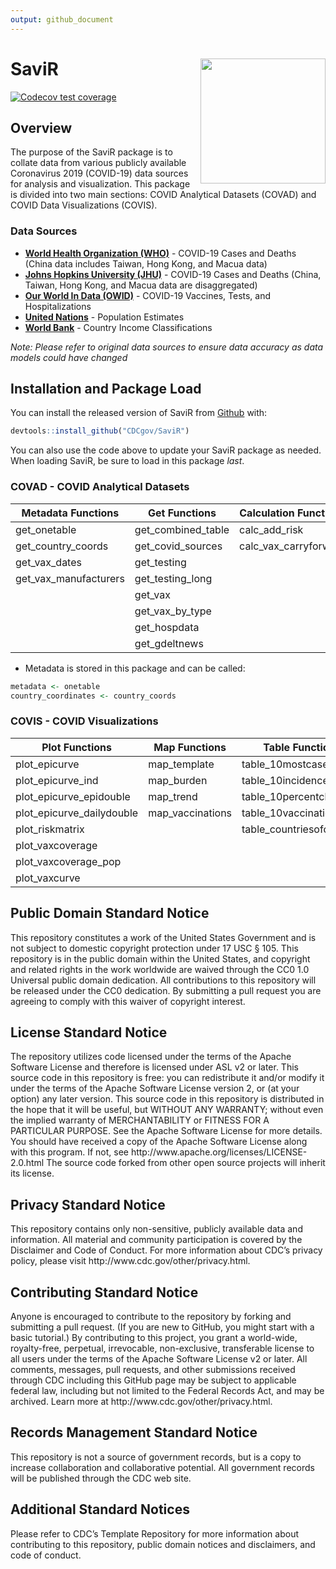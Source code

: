 ```yaml
---
output: github_document
---
```


<!-- README.md is generated from README.Rmd. Please edit that file -->
# SaviR <img src='man/figures/hex-SaviR.png' align = "right" height="200" />
<!-- badges: start -->
[![Codecov test coverage](https://codecov.io/gh/CDCgov/SaviR/branch/master/graph/badge.svg)](https://app.codecov.io/gh/CDCgov/SaviR?branch=master)
<!-- badges: end -->

## Overview
The purpose of the SaviR package is to collate data from various publicly available Coronavirus 2019 (COVID-19) data sources for analysis and visualization. This package is divided into two main sections: COVID Analytical Datasets (COVAD) and COVID Data Visualizations (COVIS).

### Data Sources
* [**World Health Organization (WHO)**](https://covid19.who.int/) - COVID-19 Cases and Deaths (China data includes Taiwan, Hong Kong, and Macua data)  
* [**Johns Hopkins University (JHU)**](https://github.com/CSSEGISandData/COVID-19/tree/master/csse_covid_19_data/csse_covid_19_time_series) - COVID-19 Cases and Deaths (China, Taiwan, Hong Kong, and Macua data are disaggregated)   
* [**Our World In Data (OWID)**](https://github.com/owid/covid-19-data/tree/master/public/data) - COVID-19 Vaccines, Tests, and Hospitalizations  
* [**United Nations**](https://population.un.org/wpp/Download/Standard/Population/) - Population Estimates
* [**World Bank**](http://api.worldbank.org/v2/country?format=json&per_page=300) - Country Income Classifications


*Note: Please refer to original data sources to ensure data accuracy as data models could have changed*


## Installation and Package Load

You can install the released version of SaviR from [Github](https://github.com/CDCGov/SaviR) with:

``` r
devtools::install_github("CDCgov/SaviR")
```

You can also use the code above to update your SaviR package as needed. When loading SaviR, be sure to load in this package *last*.

### COVAD - COVID Analytical Datasets 

| Metadata Functions    | Get Functions      | Calculation Functions |
|-----------------------|--------------------|-----------------------|
| get_onetable          | get_combined_table | calc_add_risk         |
| get_country_coords    | get_covid_sources  | calc_vax_carryforward |
| get_vax_dates         | get_testing        |                       | 
| get_vax_manufacturers | get_testing_long   |                       |
|                       | get_vax            |                       |
|                       | get_vax_by_type    |                       |
|                       | get_hospdata       |                       |
|                       | get_gdeltnews      |                       |

* Metadata is stored in this package and can be called:

```r
metadata <- onetable  
country_coordinates <- country_coords  
```

### COVIS - COVID Visualizations

| Plot Functions            | Map Functions    | Table Functions          |
|---------------------------|------------------|--------------------------|
| plot_epicurve             | map_template     | table_10mostcases        |
| plot_epicurve_ind         | map_burden       | table_10incidence        |
| plot_epicurve_epidouble   | map_trend        | table_10percentchange    |
| plot_epicurve_dailydouble | map_vaccinations | table_10vaccinations     |
| plot_riskmatrix           |                  | table_countriesofconcern |
| plot_vaxcoverage          |                  |                          |
| plot_vaxcoverage_pop      |                  |                          |
| plot_vaxcurve             |                  |                          |


## Public Domain Standard Notice
This repository constitutes a work of the United States Government and is not subject to domestic copyright protection under 17 USC § 105. This repository is in the public domain within the United States, and copyright and related rights in the work worldwide are waived through the CC0 1.0 Universal public domain dedication. All contributions to this repository will be released under the CC0 dedication. By submitting a pull request you are agreeing to comply with this waiver of copyright interest.

## License Standard Notice
The repository utilizes code licensed under the terms of the Apache Software License and therefore is licensed under ASL v2 or later. This source code in this repository is free: you can redistribute it and/or modify it under the terms of the Apache Software License version 2, or (at your option) any later version. This source code in this repository is distributed in the hope that it will be useful, but WITHOUT ANY WARRANTY; without even the implied warranty of MERCHANTABILITY or FITNESS FOR A PARTICULAR PURPOSE. See the Apache Software License for more details. You should have received a copy of the Apache Software License along with this program. If not, see http://www.apache.org/licenses/LICENSE-2.0.html The source code forked from other open source projects will inherit its license.

## Privacy Standard Notice
This repository contains only non-sensitive, publicly available data and information. All material and community participation is covered by the Disclaimer and Code of Conduct. For more information about CDC's privacy policy, please visit http://www.cdc.gov/other/privacy.html.

## Contributing Standard Notice
Anyone is encouraged to contribute to the repository by forking and submitting a pull request. (If you are new to GitHub, you might start with a basic tutorial.) By contributing to this project, you grant a world-wide, royalty-free, perpetual, irrevocable, non-exclusive, transferable license to all users under the terms of the Apache Software License v2 or later. All comments, messages, pull requests, and other submissions received through CDC including this GitHub page may be subject to applicable federal law, including but not limited to the Federal Records Act, and may be archived. Learn more at http://www.cdc.gov/other/privacy.html.

## Records Management Standard Notice
This repository is not a source of government records, but is a copy to increase collaboration and collaborative potential. All government records will be published through the CDC web site.

## Additional Standard Notices
Please refer to CDC's Template Repository for more information about contributing to this repository, public domain notices and disclaimers, and code of conduct.

